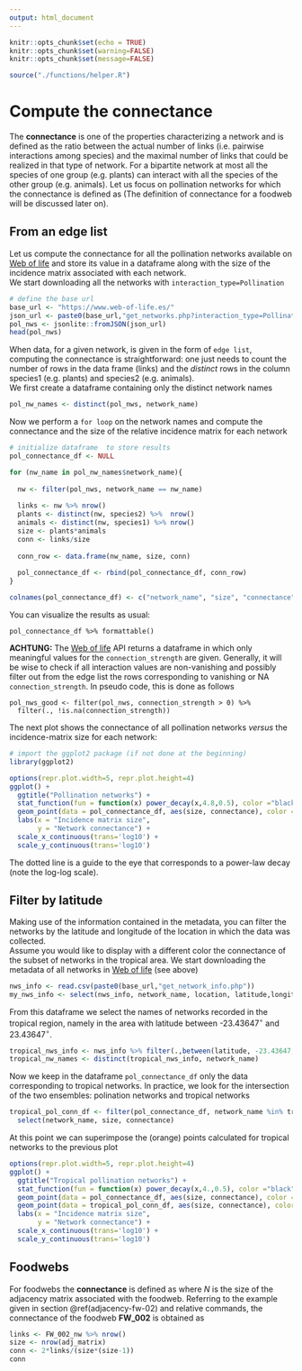 ```yaml
---
output: html_document
---
```


```r
knitr::opts_chunk$set(echo = TRUE)
knitr::opts_chunk$set(warning=FALSE)
knitr::opts_chunk$set(message=FALSE)

source("./functions/helper.R")
```

# Compute the connectance  {#connectance-03}

The **connectance** is one of the properties characterizing a network and is defined as the ratio between the actual number of links (i.e. pairwise interactions among species) and the maximal number of links that could be realized in that type of network. 
For a bipartite network at most all the species of one group (e.g. plants) can interact with all the species of the other group (e.g. animals). Let us focus on pollination networks for which the connectance is defined as 
\begin{equation}
\frac{\# \, links}{(\# \, plants) \times (\# animals)} \,.
\end{equation}
(The definition of connectance for a foodweb will be discussed later on).

## From an edge list  

Let us compute the connectance for all the pollination networks available on 
<a href="https://www.web-of-life.es" target="_blank">Web of life</a>
and store its value in a dataframe along with the size of the incidence matrix associated with each network. <br>
We start downloading all the networks with `interaction_type=Pollination`
```r
# define the base url
base_url <- "https://www.web-of-life.es/"   
json_url <- paste0(base_url,"get_networks.php?interaction_type=Pollination") 
pol_nws <- jsonlite::fromJSON(json_url)
head(pol_nws)
```
When data, for a given network, is given in the form of `edge list`, computing the connectance is straightforward: one just needs to count the number of rows in the data frame (links) and the *distinct* rows in the column species1 (e.g. plants) and species2 (e.g. animals). <br>
We first create a dataframe containing only the distinct network names 

```r
pol_nw_names <- distinct(pol_nws, network_name)
```

Now we perform a `for loop` on the network names and compute the connectance and the size of the relative incidence matrix for each network

```r
# initialize dataframe  to store results 
pol_connectance_df <- NULL         

for (nw_name in pol_nw_names$network_name){
  
  nw <- filter(pol_nws, network_name == nw_name) 
  
  links <- nw %>% nrow() 
  plants <- distinct(nw, species2) %>%  nrow() 
  animals <- distinct(nw, species1) %>% nrow()
  size <- plants*animals
  conn <- links/size    
  
  conn_row <- data.frame(nw_name, size, conn)
  
  pol_connectance_df <- rbind(pol_connectance_df, conn_row)
}

colnames(pol_connectance_df) <- c("network_name", "size", "connectance")
```

You can visualize the results as usual:

```
pol_connectance_df %>% formattable()  
```

**ACHTUNG:** The <a href="https://www.web-of-life.es" target="_blank">Web of life</a> API returns a dataframe in which only meaningful values for the `connection_strength` are given. Generally, it will be wise to check if all interaction values are non-vanishing and possibly filter out from the edge list the rows corresponding to vanishing or NA `connection_strength`. In pseudo code, this is done as follows 
```
pol_nws_good <- filter(pol_nws, connection_strength > 0) %>% 
  filter(., !is.na(connection_strength)) 
```

The next plot shows the connectance of all pollination networks *versus* the incidence-matrix size for each network:

```r
# import the ggplot2 package (if not done at the beginning) 
library(ggplot2)

options(repr.plot.width=5, repr.plot.height=4)
ggplot() +
  ggtitle("Pollination networks") +
  stat_function(fun = function(x) power_decay(x,4.8,0.5), color ="black", linetype = "dotted") +
  geom_point(data = pol_connectance_df, aes(size, connectance), color = "purple", shape=1) +
  labs(x = "Incidence matrix size", 
       y = "Network connectance") +
  scale_x_continuous(trans='log10') +
  scale_y_continuous(trans='log10') 

```

The dotted line is a guide to the eye that corresponds to a power-law decay (note the log-log scale). 

## Filter by latitude  

Making use of the information contained in the metadata, you can filter the networks by the latitude and longitude of the location in which the data was collected.       
Assume you would like to display with a different color the connectance of the subset of networks in the tropical area. We start downloading the metadata of all networks in
<a href="https://www.web-of-life.es" target="_blank">Web of life</a> (see above)

```r
nws_info <- read.csv(paste0(base_url,"get_network_info.php")) 
my_nws_info <- select(nws_info, network_name, location, latitude,longitude)
```

From this dataframe we select the names of networks recorded in the tropical region, namely in the area with latitude between -23.43647$^\circ$ and 23.43647$^\circ$. 

```r
tropical_nws_info <- nws_info %>% filter(.,between(latitude, -23.43647, 23.43647))  
tropical_nw_names <- distinct(tropical_nws_info, network_name) 
```
Now we keep in the dataframe `pol_connectance_df` only the data corresponding to tropical networks. In practice, we look for the intersection of the two ensembles: polination networks and tropical networks 
```r
tropical_pol_conn_df <- filter(pol_connectance_df, network_name %in% tropical_nw_names$network_name) %>%
  select(network_name, size, connectance)
```

At this point we can superimpose the (orange) points calculated for tropical networks to the previous plot 

```r
options(repr.plot.width=5, repr.plot.height=4)
ggplot() +
  ggtitle("Tropical pollination networks") +
  stat_function(fun = function(x) power_decay(x,4.,0.5), color ="black", linetype = "dotted") +
  geom_point(data = pol_connectance_df, aes(size, connectance), color = "purple", shape=1) +
  geom_point(data = tropical_pol_conn_df, aes(size, connectance), color = "dark orange") +
  labs(x = "Incidence matrix size", 
       y = "Network connectance") +
  scale_x_continuous(trans='log10') +
  scale_y_continuous(trans='log10') 
```


## Foodwebs 

For foodwebs the **connectance** is defined as 
\begin{equation}
\frac{2 \times (\# \, links)}{N \times (N-1)} 
\end{equation}
where $N$ is the size of the adjacency matrix associated with the foodweb. Referring to the example given in section \@ref(adjacency-fw-02) and relative commands, the connectance of the foodweb  **FW_002** is obtained as  
```r
links <- FW_002_nw %>% nrow() 
size <- nrow(adj_matrix)
conn <- 2*links/(size*(size-1))      
conn
```